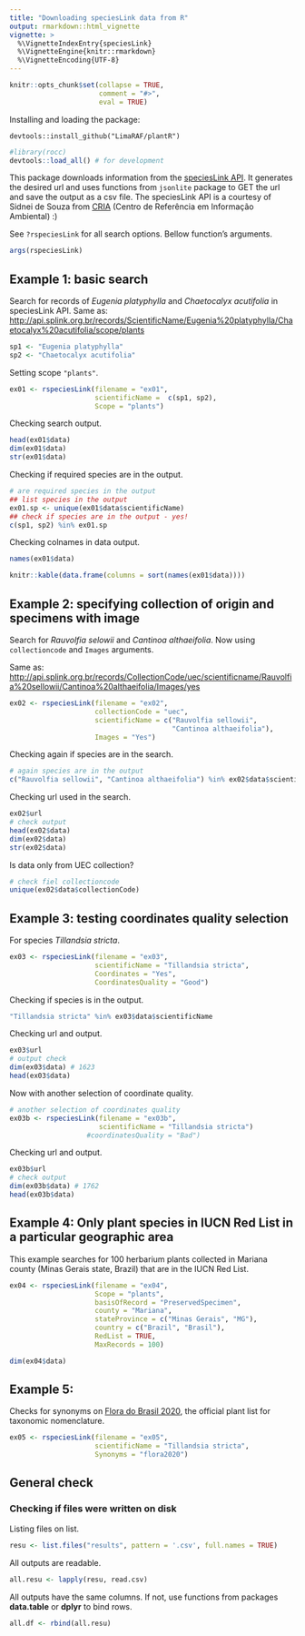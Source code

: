 ```yaml
---
title: "Downloading speciesLink data from R"
output: rmarkdown::html_vignette
vignette: >
  %\VignetteIndexEntry{speciesLink}
  %\VignetteEngine{knitr::rmarkdown}
  %\VignetteEncoding{UTF-8}
---
```


```r
knitr::opts_chunk$set(collapse = TRUE,
                      comment = "#>",
                      eval = TRUE)
```

Installing and loading the package:

`devtools::install_github("LimaRAF/plantR")`

```r
#library(rocc)
devtools::load_all() # for development
```

This package downloads information from the [speciesLink API](http://api.splink.org.br/). It generates the desired url and uses functions from `jsonlite` package to GET the url and save the output as a csv file. The speciesLink API is a courtesy of Sidnei de Souza from [CRIA](http://www.cria.org.br/) (Centro de Referência em Informação Ambiental) :)


See `?rspeciesLink` for all search options. Bellow function's arguments. 

```r
args(rspeciesLink)
```


## Example 1: basic search

Search for records of *Eugenia platyphylla* and *Chaetocalyx acutifolia* in speciesLink API. Same as: [http://api.splink.org.br/records/ScientificName/Eugenia%20platyphylla/Chaetocalyx%20acutifolia/scope/plants](http://api.splink.org.br/records/ScientificName/Eugenia%20platyphylla/Chaetocalyx%20acutifolia/scope/plants)

```r
sp1 <- "Eugenia platyphylla"
sp2 <- "Chaetocalyx acutifolia"
```

Setting scope `"plants"`. 

```r
ex01 <- rspeciesLink(filename = "ex01",
                     scientificName =  c(sp1, sp2),
                     Scope = "plants")
```

Checking search output. 

```r
head(ex01$data)
dim(ex01$data)
str(ex01$data)
```

Checking if required species are in the output. 

```r
# are required species in the output
## list species in the output
ex01.sp <- unique(ex01$data$scientificName)
## check if species are in the output - yes!
c(sp1, sp2) %in% ex01.sp
```

Checking colnames in data output.

```r
names(ex01$data)
```

```r
knitr::kable(data.frame(columns = sort(names(ex01$data))))
```

## Example 2: specifying collection of origin and specimens with image

Search for *Rauvolfia selowii* and *Cantinoa althaeifolia*. Now using `collectioncode` and `Images` arguments.

Same as: [http://api.splink.org.br/records/CollectionCode/uec/scientificname/Rauvolfia%20sellowii/Cantinoa%20althaeifolia/Images/yes](http://api.splink.org.br/records/CollectionCode/uec/scientificname/Rauvolfia%20sellowii/Cantinoa%20althaeifolia/Images/yes)

```r
ex02 <- rspeciesLink(filename = "ex02",
                     collectionCode = "uec",
                     scientificName = c("Rauvolfia sellowii", 
                                        "Cantinoa althaeifolia"),
                     Images = "Yes")
```

Checking again if species are in the search. 

```r
# again species are in the output
c("Rauvolfia sellowii", "Cantinoa althaeifolia") %in% ex02$data$scientificName
```

Checking url used in the search. 

```r
ex02$url
# check output
head(ex02$data)
dim(ex02$data)
str(ex02$data)
```

Is data only from UEC collection?

```r
# check fiel collectioncode
unique(ex02$data$collectionCode)
```

## Example 3: testing coordinates quality selection

For species *Tillandsia stricta*. 

```r
ex03 <- rspeciesLink(filename = "ex03",
                     scientificName = "Tillandsia stricta",
                     Coordinates = "Yes",
                     CoordinatesQuality = "Good")
```

Checking if species is in the output.

```r
"Tillandsia stricta" %in% ex03$data$scientificName
```

Checking url and output.

```r
ex03$url
# output check
dim(ex03$data) # 1623
head(ex03$data)
```

Now with another selection of coordinate quality. 

```r
# another selection of coordinates quality
ex03b <- rspeciesLink(filename = "ex03b",
                      scientificName = "Tillandsia stricta")
                   #coordinatesQuality = "Bad")
```

Checking url and output.

```r
ex03b$url
# check output
dim(ex03b$data) # 1762
head(ex03b$data)
```

## Example 4: Only plant species in IUCN Red List in a particular geographic area

This example searches for 100 herbarium plants collected in Mariana county (Minas Gerais state, Brazil) that are in the IUCN Red List. 

```r
ex04 <- rspeciesLink(filename = "ex04",
                     Scope = "plants", 
                     basisOfRecord = "PreservedSpecimen",
                     county = "Mariana", 
                     stateProvince = c("Minas Gerais", "MG"),
                     country = c("Brazil", "Brasil"),
                     RedList = TRUE,
                     MaxRecords = 100)
```

```r
dim(ex04$data)
```


## Example 5: 

Checks for synonyms on [Flora do Brasil 2020](http://floradobrasil.jbrj.gov.br/reflora/listaBrasil/PrincipalUC/PrincipalUC.do;jsessionid=4887DC37EAB2ECF4A6754924CFD60AFB#CondicaoTaxonCP), the official plant list for taxonomic nomenclature.  

```r
ex05 <- rspeciesLink(filename = "ex05",
                     scientificName = "Tillandsia stricta", 
                     Synonyms = "flora2020")
```


## General check 

### Checking if files were written on disk

Listing files on list. 

```r
resu <- list.files("results", pattern = '.csv', full.names = TRUE)
```

All outputs are readable.

```r
all.resu <- lapply(resu, read.csv)
```


All outputs have the same columns. If not, use functions from packages **data.table** or **dplyr** to bind rows. 

```r
all.df <- rbind(all.resu)
```

